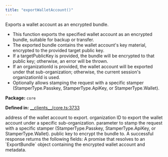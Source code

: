 ```yaml
---
title: "exportWalletAccount()"
---
```



<H3Bordered text="Overview" />

Exports a wallet account as an encrypted bundle.

<ul>
  <li>This function exports the specified wallet account as an encrypted bundle, suitable for backup or transfer.</li>
  <li>The exported bundle contains the wallet account's key material, encrypted to the provided target public key.</li>
  <li>If a targetPublicKey is provided, the bundle will be encrypted to that public key; otherwise, an error will be thrown.</li>
  <li>If an organizationId is provided, the wallet account will be exported under that sub-organization; otherwise, the current session's organizationId is used.</li>
  <li>Optionally allows stamping the request with a specific stamper (StamperType.Passkey, StamperType.ApiKey, or StamperType.Wallet).</li>
</ul>

<p><strong>Package:</strong> <code>core</code></p>

<p><strong>Defined in:</strong> <a href="https://github.com/tkhq/sdk/blob/main/packages/core/src/__clients__/core.ts#L3733">__clients__/core.ts:3733</a></p>

<H3Bordered text="Parameters" />

<ParamField body="params" type='ExportWalletAccountParams' required={true} >
  <Expandable title="params details">
    <NestedParam parentKey="params" childKey="address" type='string' required={true}>
address of the wallet account to export.
</NestedParam>
    <NestedParam parentKey="params" childKey="organizationId" type='string' required={false}>
organization ID to export the wallet account under a specific sub-organization.
</NestedParam>
    <NestedParam parentKey="params" childKey="stampWith" type='StamperType' required={false}>
parameter to stamp the request with a specific stamper (StamperType.Passkey, StamperType.ApiKey, or StamperType.Wallet).
</NestedParam>
    <NestedParam parentKey="params" childKey="targetPublicKey" type='string' required={true}>
public key to encrypt the bundle to.
</NestedParam>
  </Expandable>
</ParamField>

<H3Bordered text="Response" />
A successful response returns the following fields:

<ResponseField name="returns" type="string" required={true} >
  A promise that resolves to an `ExportBundle` object containing the encrypted wallet account and metadata.
</ResponseField>
